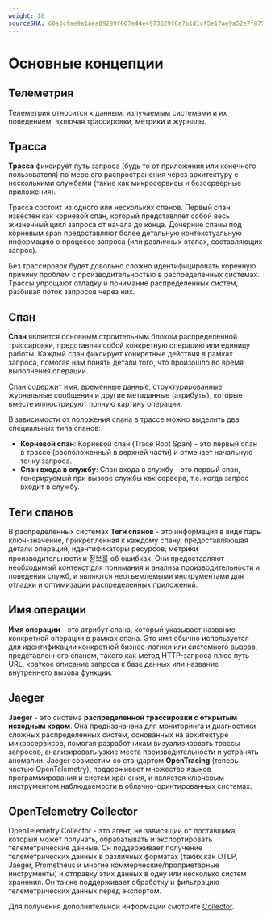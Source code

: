 ```yaml
---
weight: 10
sourceSHA: 60a3cfae9a1aea89299f607e44e4973629f6a7b1d1cf5e17ae9a52e7f87591f8
---
```


# Основные концепции

## Телеметрия

Телеметрия относится к данным, излучаемым системами и их поведением, включая трассировки, метрики и журналы.

## Трасса

**Трасса** фиксирует путь запроса (будь то от приложения или конечного пользователя) по мере его распространения через архитектуру с несколькими службами (такие как микросервисы и безсерверные приложения).

Трасса состоит из одного или нескольких спанов. Первый спан известен как корневой спан, который представляет собой весь жизненный цикл запроса от начала до конца. Дочерние спаны под корневым span предоставляют более детальную контекстуальную информацию о процессе запроса (или различных этапах, составляющих запрос).

Без трассировок будет довольно сложно идентифицировать коренную причину проблем с производительностью в распределенных системах. Трассы упрощают отладку и понимание распределенных систем, разбивая поток запросов через них.

## Спан

**Спан** является основным строительным блоком распределенной трассировки, представляя собой конкретную операцию или единицу работы. Каждый спан фиксирует конкретные действия в рамках запроса, помогая нам понять детали того, что произошло во время выполнения операции.

Спан содержит имя, временные данные, структурированные журнальные сообщения и другие метаданные (атрибуты), которые вместе иллюстрируют полную картину операции.

В зависимости от положения спана в трассе можно выделить два специальных типа спанов:

- **Корневой спан**: Корневой спан (Trace Root Span) - это первый спан в трассе (расположенный в верхней части) и отмечает начальную точку запроса.
- **Спан входа в службу**: Спан входа в службу - это первый спан, генерируемый при вызове службы как сервера, т.е. когда запрос входит в службу.

## Теги спанов

В распределенных системах **Теги спанов** - это информация в виде пары ключ-значение, прикрепленная к каждому спану, предоставляющая детали операций, идентификаторы ресурсов, метрики производительности и 정보를 об ошибках. Они предоставляют необходимый контекст для понимания и анализа производительности и поведения служб, и являются неотъемлемыми инструментами для отладки и оптимизации распределенных приложений.

## Имя операции

**Имя операции** - это атрибут спана, который указывает название конкретной операции в рамках спана. Это имя обычно используется для идентификации конкретной бизнес-логики или системного вызова, представленного спаном, такого как метод HTTP-запроса плюс путь URL, краткое описание запроса к базе данных или название внутреннего вызова функции.

## Jaeger

**Jaeger** - это система **распределенной трассировки с открытым исходным кодом**. Она предназначена для мониторинга и диагностики сложных распределенных систем, основанных на архитектуре микросервисов, помогая разработчикам визуализировать трассы запросов, анализировать узкие места производительности и устранять аномалии. Jaeger совместим со стандартом **OpenTracing** (теперь частью OpenTelemetry), поддерживает множество языков программирования и систем хранения, и является ключевым инструментом наблюдаемости в облачно-оринтированных системах.

## OpenTelemetry Collector

OpenTelemetry Collector - это агент, не зависящий от поставщика, который может получать, обрабатывать и экспортировать телеметрические данные. Он поддерживает получение телеметрических данных в различных форматах (таких как OTLP, Jaeger, Prometheus и многие коммерческие/проприетарные инструменты) и отправку этих данных в одну или несколько систем хранения. Он также поддерживает обработку и фильтрацию телеметрических данных перед экспортом.

Для получения дополнительной информации смотрите [Collector](https://opentelemetry.io/docs/collector/).
